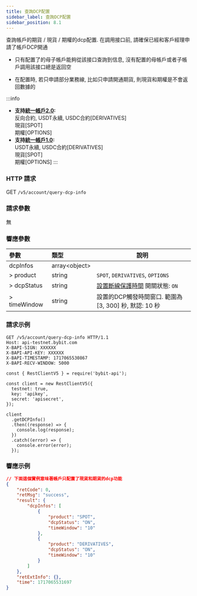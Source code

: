 ```yaml
---
title: 查詢DCP配置
sidebar_label: 查詢DCP配置
sidebar_position: 8.1
---
```


查詢帳戶的期貨 / 現貨 / 期權的dcp配置. 在調用接口前, 請確保已經和客戶經理申請了帳戶DCP開通

* 只有配置了的母子帳戶能夠從該接口查詢到信息, 沒有配置的母帳戶或者子帳戶調用該接口總是返回空

* 在配置時, 若只申請部分業務線, 比如只申請開通期貨, 則現貨和期權是不會返回數據的

:::info
* **支持[統一帳戶2.0](../acct-mode#統一帳戶20):** <br/>反向合約, USDT永續, USDC合約[DERIVATIVES]<br/>現貨[SPOT]<br/>期權[OPTIONS]
* **支持[統一帳戶1.0](../acct-mode#統一帳戶10):** <br/>USDT永續, USDC合約[DERIVATIVES]<br/>現貨[SPOT]<br/>期權[OPTIONS]
:::

### HTTP 請求
GET `/v5/account/query-dcp-info`

### 請求參數
無

### 響應參數
| 參數 | 類型 | 說明|
|:----- |:-----|----- |
|dcpInfos |array&lt;object&gt; |
|> product |string |`SPOT`, `DERIVATIVES`, `OPTIONS`|
|> dcpStatus |string |[設置斷線保護時間](../order/dcp) 開關狀態: `ON`|
|> timeWindow |string |設置的DCP觸發時間窗口. 範圍為[3, 300] 秒, 默認: 10 秒|

### 請求示例

<Tabs groupId="programming-languages">
<TabItem value="http" label="HTTP">

```http
GET /v5/account/query-dcp-info HTTP/1.1
Host: api-testnet.bybit.com
X-BAPI-SIGN: XXXXXX
X-BAPI-API-KEY: XXXXXX
X-BAPI-TIMESTAMP: 1717065530867
X-BAPI-RECV-WINDOW: 5000
```
</TabItem>

<TabItem value="Node" label="Node.js">

```n4js
const { RestClientV5 } = require('bybit-api');

const client = new RestClientV5({
  testnet: true,
  key: 'apikey',
  secret: 'apisecret',
});

client
  .getDCPInfo()
  .then((response) => {
    console.log(response);
  })
  .catch((error) => {
    console.error(error);
  });
```

</TabItem>
</Tabs>


### 響應示例

```json
// 下面這個實例意味著帳戶只配置了現貨和期貨的dcp功能
{
    "retCode": 0,
    "retMsg": "success",
    "result": {
        "dcpInfos": [
            {
                "product": "SPOT",
                "dcpStatus": "ON",
                "timeWindow": "10"
            },
            {
                "product": "DERIVATIVES",
                "dcpStatus": "ON",
                "timeWindow": "10"
            }
        ]
    },
    "retExtInfo": {},
    "time": 1717065531697
}
```
